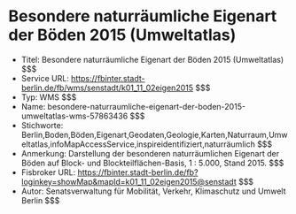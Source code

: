 # Besondere naturräumliche Eigenart der Böden 2015 (Umweltatlas)
- Titel: Besondere naturräumliche Eigenart der Böden 2015 (Umweltatlas) $$$
- Service URL: https://fbinter.stadt-berlin.de/fb/wms/senstadt/k01_11_02eigen2015 $$$
- Typ: WMS $$$
- Name: besondere-naturraumliche-eigenart-der-boden-2015-umweltatlas-wms-57863436 $$$
- Stichworte: Berlin,Boden,Böden,Eigenart,Geodaten,Geologie,Karten,Naturraum,Umweltatlas,infoMapAccessService,inspireidentifiziert,naturräumlich $$$
- Anmerkung: Darstellung der besonderen naturräumlichen Eigenart der Böden auf Block- und Blockteilflächen-Basis, 1 : 5.000, Stand 2015. $$$
- Fisbroker URL: https://fbinter.stadt-berlin.de/fb?loginkey=showMap&mapId=k01_11_02eigen2015@senstadt $$$
- Autor: Senatsverwaltung für Mobilität, Verkehr, Klimaschutz und Umwelt Berlin $$$
